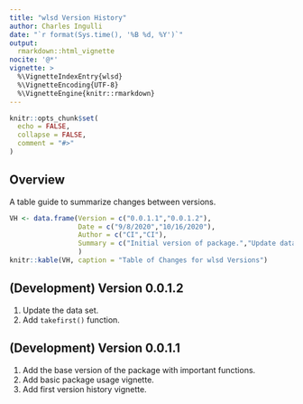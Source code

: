 ---
title: "wlsd Version History"
author: Charles Ingulli
date: "`r format(Sys.time(), '%B %d, %Y')`"
output: 
  rmarkdown::html_vignette
nocite: '@*'
vignette: >
  %\VignetteIndexEntry{wlsd}
  %\VignetteEncoding{UTF-8}
  %\VignetteEngine{knitr::rmarkdown}
---

```{r, include = FALSE}
knitr::opts_chunk$set(
  echo = FALSE,
  collapse = FALSE,
  comment = "#>"
)
```

## Overview

A table guide to summarize changes between versions.

```{r, echo = FALSE, results = "asis"}
VH <- data.frame(Version = c("0.0.1.1","0.0.1.2"),
                 Date = c("9/8/2020","10/16/2020"),
                 Author = c("CI","CI"),
                 Summary = c("Initial version of package.","Update data and functions.")
                 )
knitr::kable(VH, caption = "Table of Changes for wlsd Versions")
```


## (Development) Version 0.0.1.2 

1. Update the data set.
2. Add `takefirst()` function.


## (Development) Version 0.0.1.1 

1. Add the base version of the package with important functions.
2. Add basic package usage vignette. 
3. Add first version history vignette.
